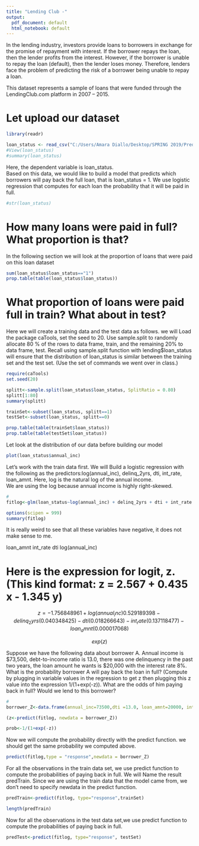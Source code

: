 ---
title: "Lending Club -"
output:
  pdf_document: default
  html_notebook: default
---

In the lending industry, investors provide loans to borrowers in exchange for the promise of repayment with interest. If the borrower repays the loan, then the lender profits from the interest. However, if the borrower is unable to repay the loan (default), then the lender loses money. Therefore, lenders face the problem of predicting the risk of a borrower being unable to repay a loan.

This dataset represents a sample of loans that were funded through the LendingClub.com platform in 2007 – 2015.

# Let upload our dataset 

```{r message=FALSE, warning=FALSE}
library(readr)

loan_status <- read_csv("C:/Users/Amara Diallo/Desktop/SPRING 2019/Predictive 353/dataset/LendingClub(1).csv")
#View(loan_status)
#summary(loan_status)

```

Here, the dependent variable is loan_status.   
Based on this data, we would like to build a model that predicts which borrowers will pay back the full loan, that is loan_status = 1.   We use logistic regression that computes for each loan the probability that it will be paid in full.  

```{r}
#str(loan_status)

```

# How many loans were paid in full?  What proportion is that?

In the following section we will look at the proportion of loans that were paid on this loan dataset

```{r}

sum(loan_status$loan_status=="1")
prop.table(table(loan_status$loan_status))
```

# What proportion of loans were paid full in train?  What about in test?
 
 Here we will create a training data and the test data as follows.  we will Load the package caTools, set the seed to 20.  Use sample.split to randomly allocate 80 % of the rows to data frame, train, and the remaining 20% to data frame, test.  Recall using sample.split function with lending$loan_status will ensure that the distribution of loan_status is similar between the training set and the test set.  (Use the set of commands we went over in class.)  

```{r}

require(caTools)
set.seed(20)

splitt<-sample.split(loan_status$loan_status, SplitRatio = 0.80)
splitt[1:80]
summary(splitt)

```
```{r}
trainSet<-subset(loan_status, splitt==1)
testSet<-subset(loan_status, splitt==0)

prop.table(table(trainSet$loan_status))
prop.table(table(testSet$loan_status))
```
Let look at the distribution of our data before building our model

```{r}

plot(loan_status$annual_inc)
```


Let's work with the train data first.  We will Build a logistic regression with the following as the predictors:log(annual_inc), delinq_2yrs, dti, int_rate, loan_amnt.  Here, log is the natural log of the annual income.  
We are using the log because annual income is highly right-skewed. 


```{r}
# 
fitlog<-glm(loan_status~log(annual_inc) + delinq_2yrs + dti + int_rate + loan_amnt, data=trainSet,family=binomial)

options(scipen = 999)
summary(fitlog)

```

It is really weird to see that all these variables have negative, it does not make sense to me.

loan_amnt
int_rate
dti
log(annual_inc)


# Here is the expression for logit, z.  (This kind format:  z = 2.567 + 0.435 x - 1.345 y)

$$z= -1.756848961 + log(annual_inc)0.529189398 -delinq_2yrs(0.040348425) -dti(0.018266643) -int_rate(0.137118477) -loan_amnt(0.000017068)$$

$$exp(z)$$

Suppose we have the following data about borrower A.  Annual income is $73,500, debt-to-income ratio is 13.0, there was one delinquency in the past two years, the loan amount he wants is $20,000 with the interest rate 8%.  What is the probability borrower A will pay back the loan in full?  (Compute by plugging in variable values in the regression to get z then plugging this z value into the expression 1/(1+exp(-z)).  What are the odds of him paying back in full?  Would we lend to this borrower?  


```{r}
# 
borrower_Z<-data.frame(annual_inc=73500,dti =13.0, loan_amnt=20000, int_rate=8, delinq_2yrs=1)

(z<-predict(fitlog, newdata = borrower_Z))

prob<-1/(1+exp(-z))


```
Now we will compute the probability directly with the predict function.  we should get the same probability we computed above.

```{r}
predict(fitlog,type = "response",newdata = borrower_Z)
```

For all the observations in the train data set, we use predict function to compute the probabilities of paying back in full. We will Name the result predTrain.  Since we are using the train data that the model came from, we don't need to specify newdata in the predict function. 

```{r}
predTrain<-predict(fitlog, type="response",trainSet)

length(predTrain)
```
Now for all the observations in the test data set,we use predict function to compute the probabilities of paying back in full.   

```{r}

predTest<-predict(fitlog, type="response", testSet)

```

